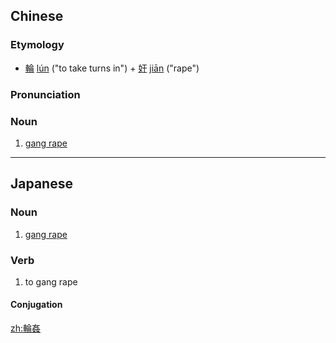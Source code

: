 {{also|轮奸}}
==Chinese==
{{zh-forms|s=轮奸}}

===Etymology===
* [[輪]] [[lún]] ("to take turns in") + [[奸]] [[jiān]] ("rape")

===Pronunciation===
{{zh-pron
|m=lúnjiān
|c=leon4 gaan1
|mn=lûn-kan
|cat=n
}}

===Noun===
{{zh-noun}}

# [[gang rape]]

----

==Japanese==
{{ja-kanjitab|りん|かん|yomi=on}}

===Noun===
{{ja-noun|りんかん}}

# [[gang rape]]

===Verb===
{{ja-verb-suru|tr=trans|りんかん}}

# to gang rape

====Conjugation====
{{ja-suru|りんかん}}

[[zh:輪姦]]